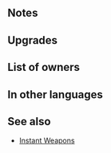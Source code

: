 {{Weapon Infobox
|tagid=SID_愛情の花の弓＋
|weaponType=Bow
|might=12
|range=2
|effectiveness=Flying
|cooldown=0
|effect=Effective against flying foes. If unit initiates combat, grants Atk/Def+4 during combat and foe cannot make a follow-up attack.
|cost=300
|exclusive=0
|userVersion1=Bow
|userVersion2=Arrow
|statModifiers=0,12,0,0,0
|required=Budding Bow
|refinePaths=default
|refineSP=350
|refineMedals=500
|refineStones=50
|properties=
}}
==Notes==
{{Effective damage bonus|Flying}}
{{IfUnitInitiates}}
{{Combat boosts}}
{{Prevent follow-up}}
==Upgrades==
{{Weapon Upgrade List}}
==List of owners==
{{Skill Hero List}}
==In other languages==
{{OtherLanguages
|english=Budding Bow+
|japanese=愛情の花の弓＋
|german=Knospenbogen+
|spanishEU=Arco floreciente +
|spanishLA=Arco floreciente +
|french=Arc bourgeon +
|italian=Arco in fiore+
|chineseTW=愛情之花弓＋
|portuguese=Arco florido+
}}
==See also==
{{See also skills|cond=Description LIKE '%If unit initiates combat, grants Atk%Def+%and foe cannot make a follow-up attack%' AND WikiName NOT LIKE '%Instant%'|columns=3}}
* [[Skill families#Instant|Instant Weapons]]
{{Weapons Navbox}}